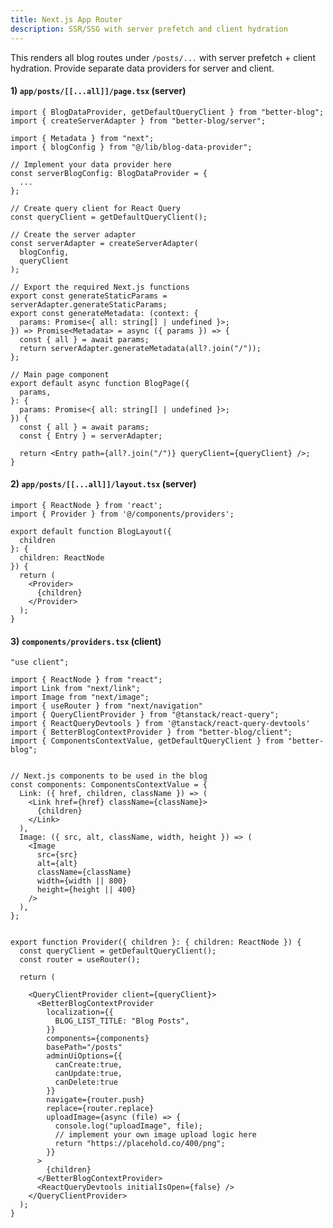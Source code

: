```yaml
---
title: Next.js App Router
description: SSR/SSG with server prefetch and client hydration
---
```


This renders all blog routes under `/posts/...` with server prefetch + client hydration. Provide separate data providers for server and client.

#### 1) `app/posts/[[...all]]/page.tsx` (server)

```tsx
import { BlogDataProvider, getDefaultQueryClient } from "better-blog";
import { createServerAdapter } from "better-blog/server";

import { Metadata } from "next";
import { blogConfig } from "@/lib/blog-data-provider";

// Implement your data provider here
const serverBlogConfig: BlogDataProvider = {
  ...
};

// Create query client for React Query
const queryClient = getDefaultQueryClient();

// Create the server adapter
const serverAdapter = createServerAdapter(
  blogConfig,
  queryClient
);

// Export the required Next.js functions
export const generateStaticParams = serverAdapter.generateStaticParams;
export const generateMetadata: (context: {
  params: Promise<{ all: string[] | undefined }>;
}) => Promise<Metadata> = async ({ params }) => {
  const { all } = await params;
  return serverAdapter.generateMetadata(all?.join("/"));
};

// Main page component
export default async function BlogPage({
  params,
}: {
  params: Promise<{ all: string[] | undefined }>;
}) {
  const { all } = await params;
  const { Entry } = serverAdapter;

  return <Entry path={all?.join("/")} queryClient={queryClient} />;
}
```

#### 2) `app/posts/[[...all]]/layout.tsx` (server)

```tsx
import { ReactNode } from 'react';
import { Provider } from '@/components/providers'; 

export default function BlogLayout({ 
  children 
}: { 
  children: ReactNode 
}) {
  return (
    <Provider>
      {children}
    </Provider>
  );
}
```

#### 3) `components/providers.tsx` (client)

```tsx
"use client";

import { ReactNode } from "react";
import Link from "next/link";
import Image from "next/image";
import { useRouter } from "next/navigation"
import { QueryClientProvider } from "@tanstack/react-query";
import { ReactQueryDevtools } from '@tanstack/react-query-devtools'
import { BetterBlogContextProvider } from "better-blog/client";
import { ComponentsContextValue, getDefaultQueryClient } from "better-blog";


// Next.js components to be used in the blog
const components: ComponentsContextValue = {
  Link: ({ href, children, className }) => (
    <Link href={href} className={className}>
      {children}
    </Link>
  ),
  Image: ({ src, alt, className, width, height }) => (
    <Image
      src={src}
      alt={alt}
      className={className}
      width={width || 800}
      height={height || 400}
    />
  ),
};


export function Provider({ children }: { children: ReactNode }) {
  const queryClient = getDefaultQueryClient();
  const router = useRouter();

  return (

    <QueryClientProvider client={queryClient}>
      <BetterBlogContextProvider
        localization={{
          BLOG_LIST_TITLE: "Blog Posts",
        }}
        components={components}
        basePath="/posts"
        adminUiOptions={{
          canCreate:true,
          canUpdate:true,
          canDelete:true
        }}
        navigate={router.push}
        replace={router.replace}
        uploadImage={async (file) => {
          console.log("uploadImage", file);
          // implement your own image upload logic here
          return "https://placehold.co/400/png";
        }}
      >
        {children}
      </BetterBlogContextProvider>
      <ReactQueryDevtools initialIsOpen={false} />
    </QueryClientProvider>
  );
}
```

